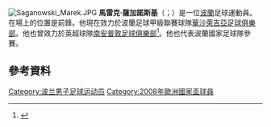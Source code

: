 [[File:Saganowski_Marek.JPG|thumb]]
'''馬雷克·薩加諾斯基'''（{{lang-pl|Marek Mirosław Saganowski}}；{{bd|1978年|10月31日}}）是一位[[波蘭|波蘭]]足球運動員。在場上的位置是前鋒。他現在效力於波蘭足球甲級聯賽球隊[[華沙萊吉亞足球俱樂部|華沙萊吉亞足球俱樂部]]。他也曾效力於英超球隊[[南安普敦足球俱樂部|南安普敦足球俱樂部]]<ref>{{cite news| title = Saganowski signs| url = http://www.saintsfc.co.uk/articles/article.php?page_id=8036| publisher = www.saintsfc.co.uk| date = 30 January 2007| accessdate = 2 January 2009| archive-url = https://web.archive.org/web/20090508020739/http://www.saintsfc.co.uk/articles/article.php?page_id=8036| archive-date = 2009-05-08| dead-url = yes}}</ref>。他也代表波蘭國家足球隊參賽。
==參考資料==
{{Reflist}}
{{2008年歐洲足球錦標賽波蘭參賽名單}}
{{Authority control}}

{{DEFAULTSORT: Saganowski, Marek}}
[[Category:波兰男子足球运动员|Category:波兰男子足球运动员]]
[[Category:2008年歐洲國家盃球員|Category:2008年歐洲國家盃球員]]